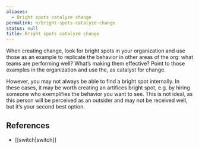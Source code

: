 ```yaml
---
aliases:
  - Bright spots catalyze change
permalink: n/bright-spots-catalyze-change
status: null
title: Bright spots catalyze change
---
```

When creating change, look for bright spots in your organization and use those as an example to replicate the behavior in other areas of the org: what teams are performing well? What’s making them effective? Point to those examples in the organization and use the, as catalyst for change.

However, you may not always be able to find a bright spot internally. In these cases, it may be worth creating an artifices bright spot, e.g. by hiring someone who exemplifies the behavior you want to see. This is not ideal, as this person will be perceived as an outsider and may not be received well, but it’s your second best option.

## References

- [[switch|switch]]
